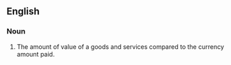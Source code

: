 ==English==
{{wikipedia}}
===Noun===
{{en-noun|-}}

# {{economics}} The amount of value of a goods and services compared to the currency amount paid.